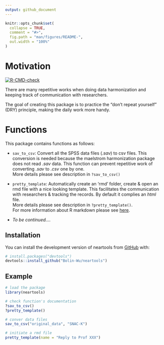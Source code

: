 ```yaml
---
output: github_document
---
```


<!-- README.md is generated from README.Rmd. Please edit that file -->

```r
knitr::opts_chunk$set(
  collapse = TRUE,
  comment = "#>",
  fig.path = "man/figures/README-",
  out.width = "100%"
)
```

# Motivation

<!-- badges: start -->

[![R-CMD-check](https://github.com/Bolin-Wu/neartools/workflows/R-CMD-check/badge.svg)](https://github.com/Bolin-Wu/neartools/actions)
<!-- badges: end -->

There are many repetitive works when doing data harmonization and keeping track of communication with researchers.     

The goal of creating this package is to practice the "don't repeat yourself" (DRY) principle, making the daily work more handy. 


# Functions

This package contains functions as follows:

* `sav_to_csv`: Convert all the SPSS data files (*.sav*) to csv files. This conversion is needed because the maelstrom harmonization package does not read *.sav* data. This function can prevent repetitive work of converting *.sav* to *.csv* one by one. \
More details please see description in  `?sav_to_csv()`

* `pretty_template`: Automatically create an 'rmd' folder, create & open an rmd file with a nice looking template. This facilitates the communication with researchers & tracking the records. By default it complies an *html* file. \
More details please see description in  `?pretty_template()`. \
For more information about R markdown please see [here](https://rmarkdown.rstudio.com).

* *To be continued....*

## Installation

You can install the development version of neartools from [GitHub](https://github.com/) with:

``` r
# install.packages("devtools")
devtools::install_github("Bolin-Wu/neartools")
```

## Example

```r

# load the package
library(neartools)

# check function's documentation
?sav_to_csv()
?pretty_template()

# conver data files
sav_to_csv("original_data", "SNAC-K")

# initiate a rmd file 
pretty_template(name = "Reply to Prof XXX")
```
